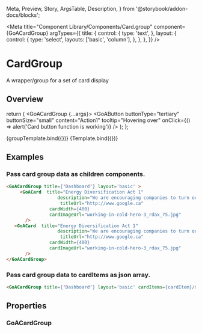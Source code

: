   Meta,
  Preview,
  Story,
  ArgsTable,
  Description,
} from '@storybook/addon-docs/blocks';



<Meta
  title="Component Library/Components/Card.group"
  component={GoACardGroup}
  argTypes={{
    title: {
      control: {
        type: 'text',
      },
      layout: {
        control: {
          type: 'select',
          layouts: ['basic', 'column'],
        },
      },
    },
  }}
/>

# CardGroup

A wrapper/group for a set of card display

## Overview


  return (
    <GoACardGroup {...args}>
      <GoACard
        title="Energy Diversification Act 1"
        description="We are encouraging companies to turn out oil and gas resources into more valuable products-creating good jobs for Albertans."
        titleUrl="http://www.google.ca"
        cardWidth={400}
        cardImageUrl="working-in-cold-hero-3_rdax_75.jpg"
      >
        <GoAButton
          buttonType="tertiary"
          buttonSize="small"
          content="Action1"
          tooltip="Hovering over"
          onClick={() => alert('Card button function is working')}
        />
        <GoAButton
          buttonType="tertiary"
          buttonSize="small"
          content="Action2"
          tooltip="Hovering over"
        />
      </GoACard>
      <GoACard
        title="Energy Diversification Act 2"
        description="We are encouraging companies to turn out oil and gas resources into more valuable products-creating good jobs for Albertans."
        titleUrl="http://www.google.ca"
        cardWidth={400}
        cardImageUrl="working-in-cold-hero-3_rdax_75.jpg"
      />
      <GoACard
        title="Energy Diversification Act 3"
        titleUrl="http://www.google.ca"
        cardWidth={400}
        cardImageUrl="working-in-cold-hero-3_rdax_75.jpg"
      />
      <GoACard
        title="Energy Diversification Act 4"
        description="We are encouraging companies to turn out oil and gas resources into more valuable products-creating good jobs for Albertans."
        titleUrl="http://www.google.ca"
        cardWidth={400}
        cardImageUrl="working-in-cold-hero-3_rdax_75.jpg"
      />
      <GoACard
        title="Energy Diversification Act 5"
        description="We are encouraging companies to turn out oil and gas resources into more valuable products-creating good jobs for Albertans."
        titleUrl="http://www.google.ca"
        cardWidth={400}
        cardImageUrl="working-in-cold-hero-3_rdax_75.jpg"
      />
      <GoACard
        title="Energy Diversification Act 6"
        description="We are encouraging companies to turn out oil and gas resources into more valuable products-creating good jobs for Albertans."
        titleUrl="http://www.google.ca"
        cardWidth={400}
        cardImageUrl="working-in-cold-hero-3_rdax_75.jpg"
      />
    </GoACardGroup>
  );
};

<Canvas>
  <Story
    name="Variants"
    args={{
      title: 'Dashboard',
    }}
  >
    {groupTemplate.bind({})}
  </Story>
</Canvas>

<Canvas>
  <Story
    name="CardItems"
    args={{
      title: 'Card gourp Title',
      layout: 'basic',
      cardItems:[
        {
          title: 'Energy Diversification Act 1',
          description: 'We are encouraging  vor Albertans.',
          titleUrl: 'http://www.google.ca',
          cardWidth: 400,
          cardImageUrl: 'working-in-cold-hero-3_rdax_75.jpg',
        },
        {
          title: 'Energy Diversification Act 2',
          description: 'We are encouraging  vor Albertans.',
          titleUrl: 'http://www.google.ca',
          cardWidth: 400,
          cardImageUrl: 'working-in-cold-hero-3_rdax_75.jpg',
        }],
    }}
  >
     {Template.bind({})}
  </Story>
</Canvas>


## Examples

###  Pass card group data as children components.

```html
<GoACardGroup title={'Dashboard'} layout='basic' >
     <GoACard  title="Energy Diversification Act 1"
                   description="We are encouraging companies to turn out oil and gas resources into more valuable products-creating good jobs for Albertans."
                    titleUrl="http://www.google.ca"
                cardWidth={400}
                cardImageUrl="working-in-cold-hero-3_rdax_75.jpg"
       />
   <GoACard  title="Energy Diversification Act 1"
                   description="We are encouraging companies to turn out oil and gas resources into more valuable products-creating good jobs for Albertans."
                    titleUrl="http://www.google.ca"
                cardWidth={400}
                cardImageUrl="working-in-cold-hero-3_rdax_75.jpg"
       />
</GoACardGroup>
```

###  Pass card group data to cardItems as json array.

```html
<GoACardGroup title={'Dashboard'} layout='basic' cardItems={cardItem}/>
```

## Properties

### GoACardGroup

<Description of={GoACardGroup} />
<ArgsTable of={GoACardGroup} />
